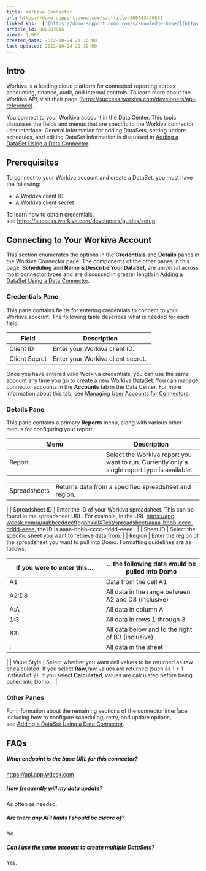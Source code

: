 ```yaml
---
title: Workiva Connector
url: https://domo-support.domo.com/s/article/360043436833
linked_kbs:  ['[https://domo-support.domo.com/s/knowledge-base/](https://domo-support.domo.com/s/knowledge-base/)', '[https://domo-support.domo.com/s/](https://domo-support.domo.com/s/)', '[https://domo-support.domo.com/s/topic/0TO5w000000ZammGAC](https://domo-support.domo.com/s/topic/0TO5w000000ZammGAC)', '[https://domo-support.domo.com/s/topic/0TO5w000000ZanLGAS](https://domo-support.domo.com/s/topic/0TO5w000000ZanLGAS)', '[https://domo-support.domo.com/s/topic/0TO5w000000ZaowGAC](https://domo-support.domo.com/s/topic/0TO5w000000ZaowGAC)', '[https://domo-support.domo.com/s/article/360042926274](https://domo-support.domo.com/s/article/360042926274)', '[https://domo-support.domo.com/s/article/360042926054](https://domo-support.domo.com/s/article/360042926054)', '[https://domo-support.domo.com/s/article/360043436833](https://domo-support.domo.com/s/article/360043436833)', '[https://domo-support.domo.com/s/topic/0TO5w000000ZaowGAC/file-connectors](https://domo-support.domo.com/s/topic/0TO5w000000ZaowGAC/file-connectors)', '[https://domo-support.domo.com/s/article/360043429933](https://domo-support.domo.com/s/article/360043429933)', '[https://domo-support.domo.com/s/article/360043429953](https://domo-support.domo.com/s/article/360043429953)', '[https://domo-support.domo.com/s/article/360042925494](https://domo-support.domo.com/s/article/360042925494)', '[https://domo-support.domo.com/s/article/4408174643607](https://domo-support.domo.com/s/article/4408174643607)', '[https://domo-support.domo.com/s/article/360043429913](https://domo-support.domo.com/s/article/360043429913)', '[https://domo-support.domo.com/s/login/](https://domo-support.domo.com/s/login/)']
article_id: 000003916
views: 1,086
created_date: 2022-10-24 21:16:00
last updated: 2022-10-24 22:39:00
---
```




Intro
-----


Workiva is a leading cloud platform for connected reporting across accounting, finance, audit, and internal controls. To learn more about the Workiva API, visit their page (<https://success.workiva.com/developers/api-reference>).


You connect to your Workiva account in the Data Center. This topic discusses the fields and menus that are specific to the Workiva connector user interface. General information for adding DataSets, setting update schedules, and editing DataSet information is discussed in [Adding a DataSet Using a Data Connector](/s/article/360042926274).


Prerequisites
-------------


To connect to your Workiva account and create a DataSet, you must have the following:


* A Workiva client ID
* A Workiva client secret


To learn how to obtain credentials, see <https://success.workiva.com/developers/guides/setup>. 


Connecting to Your Workiva Account
----------------------------------


This section enumerates the options in the **Credentials** and **Details** panes in the Workiva Connector page. The components of the other panes in this page, **Scheduling** and **Name & Describe Your DataSet**, are universal across most connector types and are discussed in greater length in [Adding a DataSet Using a Data Connector](/s/article/360042926274 "Adding a DataSet Using a Data Connector").


### Credentials Pane


This pane contains fields for entering credentials to connect to your Workiva account. The following table describes what is needed for each field:  




| Field | Description |
| --- | --- |
| Client ID | Enter your Workiva client ID. |
| Client Secret | Enter your Workiva client secret.  |


Once you have entered valid Workiva credentials, you can use the same account any time you go to create a new Workiva DataSet. You can manage connector accounts in the **Accounts** tab in the Data Center. For more information about this tab, see [Managing User Accounts for Connectors](/s/article/360042926054 "Managing User Accounts for Connectors").


### Details Pane


This pane contains a primary **Reports** menu, along with various other menus for configuring your report.




| Menu | Description |
| --- | --- |
| Report | Select the Workiva report you want to run. Currently only a single report type is available. 

|  |  |
| --- | --- |
| Spreadsheets | Returns data from a specified spreadsheet and region. |

 |
| Spreadsheet ID | Enter the ID of your Workiva spreadsheet. This can be found in the spreadsheet URL. For example, in the URL <https://app>. [wdesk.com/a/aabbccddeeffgghhkkllXTest/spreadsheet/aaaa-bbbb-cccc-dddd-eeee](http://wdesk.com/a/aabbccddeeffgghhkkllXTest/spreadsheet/aaaa-bbbb-cccc-dddd-eeee), the ID is aaaa-bbbb-cccc-dddd-eeee.  |
| Sheet ID | Select the specific sheet you want to retrieve data from. |
| Region | Enter the region of the spreadsheet you want to pull into Domo. Formatting guidelines are as follows:

| If you were to enter this... | ...the following data would be pulled into Domo |
| --- | --- |
| A1 | Data from the cell A1 |
| A2:D8 | All data in the range between A2 and D8 (inclusive) |
| A:A | All data in column A |
| 1:3 | All data in rows 1 through 3 |
| B3: | All data below and to the right of B3 (inclusive) |
| : | All data in the sheet |

 |
| Value Style | Select whether you want cell values to be returned as raw or calculated. If you select **Raw**,raw values are returned (such as 1 + 1 instead of 2). If you select **Calculated**, values are calculated before being pulled into Domo.   |


### Other Panes


For information about the remaining sections of the connector interface, including how to configure scheduling, retry, and update options, see [Adding a DataSet Using a Data Connector](/s/article/360042926274).


FAQs
----


##### What endpoint is the base URL for this connector?


[https://api.app.wdesk.com](https://api.app.wdesk.com "https://api.app.wdesk.com")


##### How frequently will my data update?


As often as needed.


##### Are there any API limits I should be aware of?


No.


##### Can I use the same account to create multiple DataSets?


Yes.

